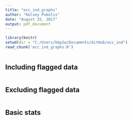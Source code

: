 ```yaml
---
title: "occ_ind_graphs"
author: "Kelsey Pukelis"
date: "August 25, 2017"
output: pdf_document
---
```


```r
library(knitr)
setwd(dir = "C:/Users/kbp2w/Documents/GitHub/occ_ind")
read_chunk('occ_ind_graphs.R')
```
```r
```
## Including flagged data
```r
```
## Excluding flagged data
```r
```
## Basic stats
```r
```
